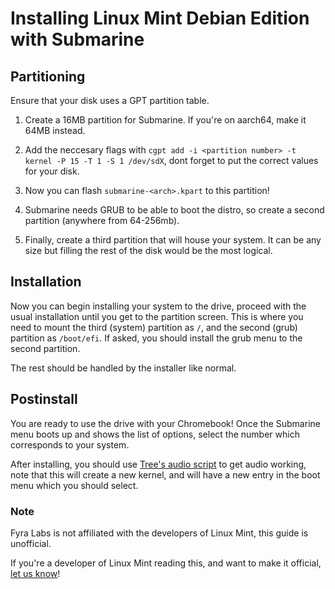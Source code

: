 # Installing Linux Mint Debian Edition with Submarine

## Partitioning

Ensure that your disk uses a GPT partition table.

1. Create a 16MB partition for Submarine. If you're on aarch64, make it 64MB instead.

2. Add the neccesary flags with `cgpt add -i <partition number> -t kernel -P 15 -T 1 -S 1 /dev/sdX`, dont forget to put the correct values for your disk.

3. Now you can flash `submarine-<arch>.kpart` to this partition!

4. Submarine needs GRUB to be able to boot the distro, so create a second partition (anywhere from 64-256mb).

5. Finally, create a third partition that will house your system. It can be any size but filling the rest of the disk would be the most logical.

## Installation

Now you can begin installing your system to the drive, proceed with the usual installation until you get to the partition screen. This is where you need to mount the third (system) partition as `/`, and the second (grub) partition as `/boot/efi`. If asked, you should install the grub menu to the second partition.

The rest should be handled by the installer like normal.

## Postinstall

You are ready to use the drive with your Chromebook! Once the Submarine menu boots up and shows the list of options, select the number which corresponds to your system.

After installing, you should use [Tree's audio script](https://github.com/WeirdTreeThing/chromebook-linux-audio) to get audio working, note that this will create a new kernel, and will have a new entry in the boot menu which you should select.

### Note

Fyra Labs is not affiliated with the developers of Linux Mint, this guide is unofficial.

If you're a developer of Linux Mint reading this, and want to make it official, [let us know](mailto:contact@fyralabs.com)!
